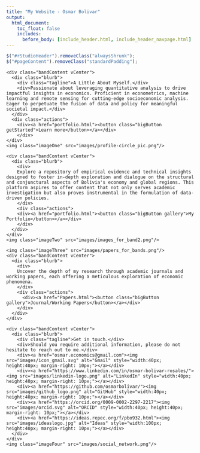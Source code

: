 ---
title: "My Website - Osmar Bolivar"
output:
  html_document:
    toc_float: false
    includes:
      before_body: [include_header.html, include_header_navpage.html]
---


```{js, echo=FALSE}
$("#rStudioHeader").removeClass("alwaysShrunk");
$("#pageContent").removeClass("standardPadding");
```


<!--html_preserve-->

<div id="homeContent">
  <div class="band full orange first rightText">
    <div class="bandContent vCenter">
      <div class="blurb">
        <div class="tagline">A Little About Myself.</div>
        <div>Passionate about leveraging quantitative analysis to drive impactful insights in economics. Proficient in econometrics, machine learning and remote sensing for cutting-edge socioeconomic analysis. Eager to perpetuate the fusion of data and policy for meaningful societal impact.</div>
      </div>
      <div class="actions">
        <div><a href="portfolio.html"><button class="bigButton getStarted">Learn more</button></a></div>
        </div>
    </div>
    <img class="imageOne" src="images/profile-circle_pic.png"/>
  </div>

  <div class="band full gray1 second leftText">
    <div class="bandContent vCenter">
      <div class="blurb">
        <div>
        Explore a repository of empirical evidence and technical insights designed to foster in-depth exploration and dialogue on the structural and conjunctural aspects of Bolivia's economy and global regions. This platform aspires to offer content that not only serves academic investigation but also proves instrumental in the formulation of data-driven policies.
        </div>
        <div class="actions">
        <div><a href="portfolio.html"><button class="bigButton gallery">My Portfolio</button></a></div>
        </div>
      </div>
    </div>
    <img class="imageTwo" src="images/images_for_band2.png"/>
  </div>

  <div class="band full third rightText">
    <img class="imageThree" src="images/papers_for_bands.png"/>
    <div class="bandContent vCenter">
      <div class="blurb">
        <div>
        Uncover the depth of my research through academic journals and working papers, each offering a meticulous exploration of economic phenomena.
        </div>
        <div class="actions">
          <div><a href="Papers.html"><button class="bigButton gallery">Journal/Working Papers</button></a></div>
        </div>
      </div>
    </div>
  </div>
  
  <div class="band full gray2 fourth leftText">
    <div class="bandContent vCenter">
      <div class="blurb">
        <div class="tagline">Get in touch.</div>
        <div>Should you require additional information, please do not hesitate to reach out to me.</div> 
        <div><a href="osmar.economics@gmail.com"><img src="images/icon_gmail.svg" alt="Gmail" style="width:40px; height:40px; margin-right: 10px;"></a></div>
        <div><a href="https://www.linkedin.com/in/osmar-bolivar-rosales/"><img src="images/linkedin-logo.png" alt="LinkedIn" style="width:40px; height:40px; margin-right: 10px;"></a></div> 
        <div><a href="https://github.com/osmarbolivar/"><img src="images/github_logo.png" alt="GitHub" style="width:40px; height:40px; margin-right: 10px;"></a></div>
        <div><a href="https://orcid.org/0009-0002-2297-2217"><img src="images/orcid.svg" alt="ORCID" style="width:40px; height:40px; margin-right: 10px;"></a></div>
        <div><a href="https://ideas.repec.org/f/pbo932.html"><img src="images/ideaslogo.jpg" alt="Ideas" style="width:100px; height:40px; margin-right: 10px;"></a></div>
      </div>
    </div>
    <img class="imageFour" src="images/social_network.png"/>
  </div>
</div>

<!--/html_preserve-->
